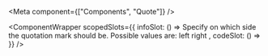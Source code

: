 
<Meta
  component={["Components", "Quote"]}
/>

<ComponentWrapper scopedSlots={{
  infoSlot: () =>
<PropsTable>
  <PropsTableRow value="side" type="string" default="left">
    Specify on which side the quotation mark should be. Possible values are: <span class="code">left</span> <span class="code">right</span>
  </PropsTableRow>
</PropsTable>,
  codeSlot: () =>
<ExampleLoader example="Quote.tsx" />
}} />